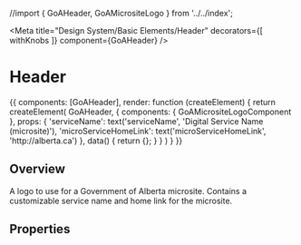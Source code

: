 
//import { GoAHeader, GoAMicrositeLogo } from '../../index';

<Meta title="Design System/Basic Elements/Header" 
  decorators={[
    withKnobs
  ]}
  component={GoAHeader} />

# Header

<!-- 
  This syntax isn't the greatest... It supposedly works with template and props properties, but I could not get it to work.
-->
<Preview>
  <Story name="Header" height={100}>
    {{
      components: [GoAHeader],
      render: function (createElement) {
        return createElement(
          GoAHeader, {
            components: { GoAMicrositeLogoComponent },
            props: {
              'serviceName': text('serviceName', 'Digital Service Name (microsite)'),
              'microServiceHomeLink': text('microServiceHomeLink', 'http://alberta.ca')              
            },
            data() {
              return {};
            }
          }
        )
      }
    }}
  </Story>
</Preview>

## Overview

A logo to use for a Government of Alberta microsite.  Contains a customizable service name and home link for the microsite.

## Properties

